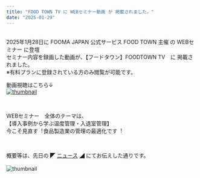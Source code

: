 ```yaml
---
title: "FOOD TOWN TV に WEBセミナー動画 が 掲載されました。"
date: "2025-01-29"
---
```

<br />
2025年1月28日に
FOOMA JAPAN 公式サービス FOOD TOWN 主催 の WEBセミナー に登壇
<br />
セミナー内容を録画した動画が、【フードタウン】FOODTOWN TV　に 掲載されました。
<br />
※有料プランに登録されている方のみ閲覧が可能です。

動画視聴はこちら↓<br />
[![thumbnail](../images/News/2025/20250128-3.jpg)](https://food-town.jp/customer/seminar/detail/72)

<br />

WEBセミナー　全体のテーマは、
<br />
【導⼊事例から学ぶ温度管理・⼊退室管理】<br />
今こそ⾒直す︕⾷品製造業の管理の最適化です︕

<br />

概要等は、先日の ◤ [ニュース](https://bcore.biz/news/2025-01-08) ◢ にてお伝えした通りです。<br />
<br />
![thumbnail](../images/News/2025/20250128-2.png)

